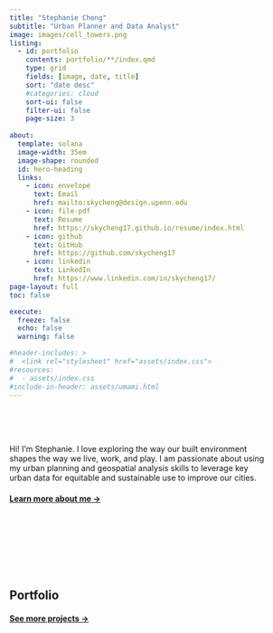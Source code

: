 ```yaml
---
title: "Stephanie Cheng"
subtitle: "Urban Planner and Data Analyst"
image: images/cell_towers.png
listing:
  - id: portfolio
    contents: portfolio/**/index.qmd
    type: grid
    fields: [image, date, title]
    sort: "date desc"
    #categories: cloud
    sort-ui: false
    filter-ui: false
    page-size: 3
    
about:
  template: solana
  image-width: 35em
  image-shape: rounded
  id: hero-heading
  links:
    - icon: envelope
      text: Email
      href: mailto:skycheng@design.upenn.edu
    - icon: file-pdf
      text: Resume
      href: https://skycheng17.github.io/resume/index.html  
    - icon: github
      text: GitHub
      href: https://github.com/skycheng17
    - icon: linkedin
      text: LinkedIn
      href: https://www.linkedin.com/in/skycheng17/  
page-layout: full
toc: false

execute: 
  freeze: false
  echo: false
  warning: false

#header-includes: >
#  <link rel="stylesheet" href="assets/index.css">
#resources:
#  - assets/index.css
#include-in-header: assets/umami.html
---
```


<br><br>


::: {#hero-heading}
<br>
Hi! I'm Stephanie. I love exploring the way our built environment <br>
shapes the way we live, work, and play. I am passionate about using <br>
my urban planning and geospatial analysis skills to leverage key <br>
urban data for equitable and sustainable use to improve our cities.

#### [Learn more about me &rarr;](/about)

:::
<!-- hero-heading -->

<br><br>
<br><br>
<br><br>


## Portfolio

::: {#portfolio}

:::

#### [See more projects &rarr;](/portfolio)